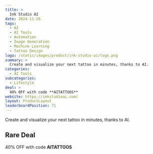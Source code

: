 ```yaml
---
title: >
  Ink Studio AI
date: 2024-11-26
tags:
  - AI
  - AI Tools
  - Automation
  - Image Generation
  - Machine Learning
  - Tattoo Design
logo: /static/images/product/ink-studio-ai/logo.png
summary: >
  Create and visualize your next tattoo in minutes, thanks to AI.
categories:
  - AI Tools
subcategories:
  - Lifestyle
deal: >
  40% OFF with code **AITATTOOS**
website: https://inkstudioai.com/
layout: ProductLayout
leaderboardPosition: 71
---
```

Create and visualize your next tattoo in minutes, thanks to AI.

## Rare Deal

40% OFF with code **AITATTOOS**
